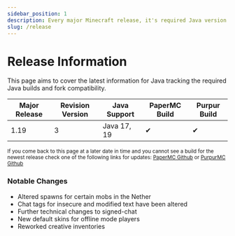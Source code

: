 ```yaml
---
sidebar_position: 1
description: Every major Minecraft release, it's required Java version and the date it launched.
slug: /release
---
```


# Release Information 

This page aims to cover the latest information for Java tracking the required Java builds and fork compatibility.

 Major Release | Revision Version | Java Support | PaperMC Build | Purpur Build
------------ |------------ | ------------        | --------| -------- 
1.19         | 3          | Java 17, 19          |  ✔     |  ✔ 

<small>If you come back to this page at a later date in time and you cannot see a build for the newest release check one of the following links for updates: <a href="https://github.com/PaperMC/Paper/issues">PaperMC Github</a> or <a href="https://github.com/PurpurMC/Paper/issues">PurpurMC Github</a></small>

### Notable Changes

- Altered spawns for certain mobs in the Nether
- Chat tags for insecure and modified text have been altered
- Further technical changes to signed-chat
- New default skins for offline mode players
- Reworked creative inventories
